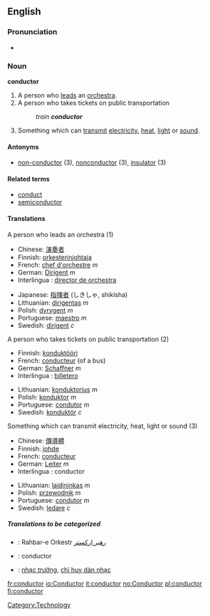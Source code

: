 ==English==

===Pronunciation===
*{{audio|en-us-conductor.ogg|Audio (US)}}

===Noun===
'''conductor'''
#A person who [[leads]] an [[orchestra]].
#A person who takes tickets on public transportation 
#:''train '''conductor'''''
#Something which can [[transmit]] [[electricity]], [[heat]], [[light]] or [[sound]].

====Antonyms====
*[[non-conductor]] (3), [[nonconductor]] (3), [[insulator]] (3)

====Related terms====
*[[conduct]]
*[[semiconductor]]

====Translations====
;A person who leads an orchestra (1)
{{top}}
*Chinese: [[演奏]][[者]]
*Finnish: [[orkesterinjohtaja]]
*French: [[chef d'orchestre]] ''m''
*German: [[Dirigent]] ''m''
*Interlingua : [[director de orchestra]]
{{mid}}
*Japanese: [[指揮者]] (しきしゃ, shikisha)
*Lithuanian: [[dirigentas]] ''m''
*Polish: [[dyrygent]] ''m''
*Portuguese: [[maestro]] ''m''
*Swedish: [[dirigent]] ''c''
{{bottom}}

;A person who takes tickets on public transportation (2)
{{top}}
*Finnish: [[konduktööri]]
*French: [[conducteur]] (of a bus)
*German: [[Schaffner]] ''m''
*Interlingua : [[billetero]]
{{mid}}
*Lithuanian: [[konduktorius]] ''m''
*Polish: [[konduktor]] ''m''
*Portuguese: [[condutor]] ''m''
*Swedish: [[konduktör]] ''c''
{{bottom}}

;Something which can transmit electricity, heat, light or sound (3)
{{top}}
*Chinese: [[傳導]][[體]]
*Finnish: [[johde]]
*French: [[conducteur]]
*German: [[Leiter]] ''m''
*Interlingua : conductor
{{mid}}
*Lithuanian: [[laidininkas]] ''m''
*Polish: [[przewodnik]] ''m''
*Portuguese: [[condutor]] ''m''
*Swedish: [[ledare]] ''c''
{{bottom}}

=====Translations to be categorized=====
{{checktrans}}
{{top}}
*{{ttbc|Persian}}: Rahbar-e Orkestr [[رهبر ارکستر]]
*{{ttbc|Spanish}}: conductor
{{mid}}
*{{ttbc|Vietnamese}}: [[nhạc trưởng]], [[chỉ huy dàn nhạc]]
{{bottom}}

[[Category:Technology]]

[[fr:conductor]]
[[io:Conductor]]
[[it:conductor]]
[[no:Conductor]]
[[pl:conductor]]
[[fi:conductor]]